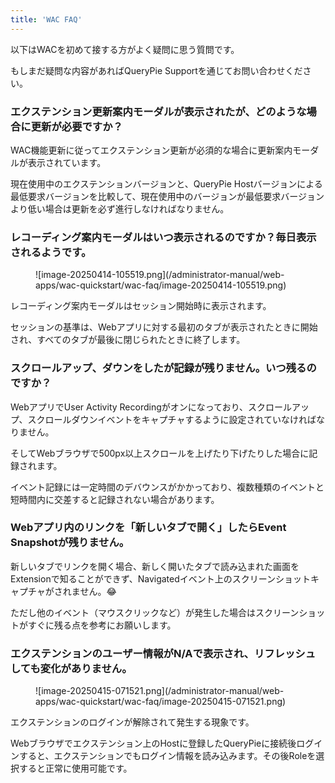 ```yaml
---
title: 'WAC FAQ'
---
```


以下はWACを初めて接する方がよく疑問に思う質問です。

もしまだ疑問な内容があればQueryPie Supportを通じてお問い合わせください。


### エクステンション更新案内モーダルが表示されたが、どのような場合に更新が必要ですか？

WAC機能更新に従ってエクステンション更新が必須的な場合に更新案内モーダルが表示されています。

現在使用中のエクステンションバージョンと、QueryPie Hostバージョンによる最低要求バージョンを比較して、現在使用中のバージョンが最低要求バージョンより低い場合は更新を必ず進行しなければなりません。


### レコーディング案内モーダルはいつ表示されるのですか？毎日表示されるようです。

<figure data-layout="center" data-align="center">
![image-20250414-105519.png](/administrator-manual/web-apps/wac-quickstart/wac-faq/image-20250414-105519.png)
</figure>

レコーディング案内モーダルはセッション開始時に表示されます。

セッションの基準は、Webアプリに対する最初のタブが表示されたときに開始され、すべてのタブが最後に閉じられたときに終了します。


### スクロールアップ、ダウンをしたが記録が残りません。いつ残るのですか？

WebアプリでUser Activity Recordingがオンになっており、スクロールアップ、スクロールダウンイベントをキャプチャするように設定されていなければなりません。

そしてWebブラウザで500px以上スクロールを上げたり下げたりした場合に記録されます。

イベント記録には一定時間のデバウンスがかかっており、複数種類のイベントと短時間内に交差すると記録されない場合があります。


### Webアプリ内のリンクを「新しいタブで開く」したらEvent Snapshotが残りません。

新しいタブでリンクを開く場合、新しく開いたタブで読み込まれた画面をExtensionで知ることができず、Navigatedイベント上のスクリーンショットキャプチャがされません。:joy:

ただし他のイベント（マウスクリックなど）が発生した場合はスクリーンショットがすぐに残る点を参考にお願いします。


### エクステンションのユーザー情報がN/Aで表示され、リフレッシュしても変化がありません。

<figure data-layout="center" data-align="center">
![image-20250415-071521.png](/administrator-manual/web-apps/wac-quickstart/wac-faq/image-20250415-071521.png)
</figure>

エクステンションのログインが解除されて発生する現象です。

Webブラウザでエクステンション上のHostに登録したQueryPieに接続後ログインすると、エクステンションでもログイン情報を読み込みます。その後Roleを選択すると正常に使用可能です。
